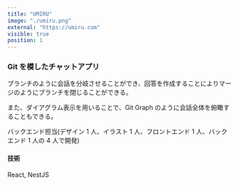 ```yaml
---
title: "UMIRU"
image: "./umiru.png"
external: "https://umiru.com"
visible: true
position: 1
---
```


### Git を模したチャットアプリ

ブランチのように会話を分岐させることができ、回答を作成することによりマージのようにブランチを閉じることができる。

また、ダイアグラム表示を用いることで、Git Graph のように会話全体を俯瞰することもできる。

バックエンド担当(デザイン 1 人、イラスト 1 人、フロントエンド 1 人、バックエンド 1 人の 4 人で開発)

#### 技術

React, NestJS
